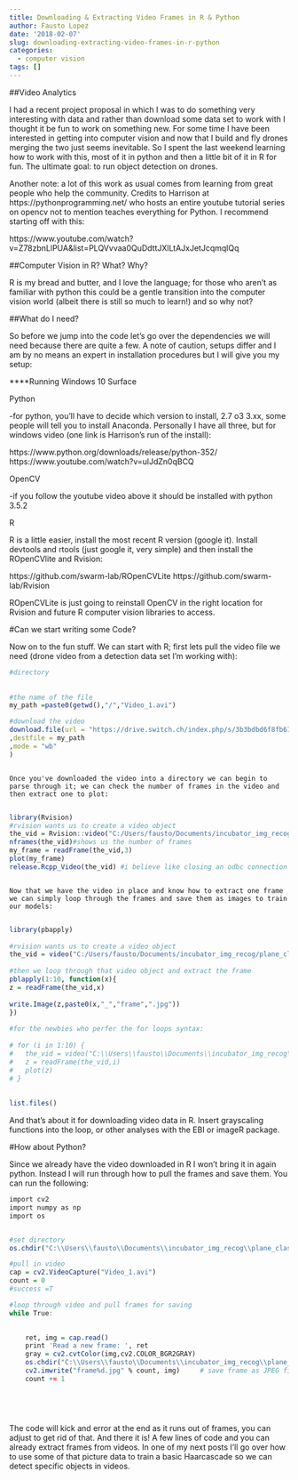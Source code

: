 ```yaml
---
title: Downloading & Extracting Video Frames in R & Python
author: Fausto Lopez
date: '2018-02-07'
slug: downloading-extracting-video-frames-in-r-python
categories:
  - computer vision
tags: []
---
```



##Video Analytics

I had a recent project proposal in which I was to do something very interesting with data and rather than download some data set to work with I thought it be fun to work on something new. For some time I have been interested in getting into computer vision and now that I build and fly drones merging the two just seems inevitable. So I spent the last weekend learning how to work with this, most of it in python and then a little bit of it in R for fun. The ultimate goal: to run object detection on drones.

Another note: a lot of this work as usual comes from learning from great people who help the community. Credits to Harrison at https://pythonprogramming.net/ who hosts an entire youtube tutorial series on opencv not to mention teaches everything for Python. I recommend starting off with this:
  
  https://www.youtube.com/watch?v=Z78zbnLlPUA&list=PLQVvvaa0QuDdttJXlLtAJxJetJcqmqlQq

##Computer Vision in R? What? Why?

R is my bread and butter, and I love the language; for those who aren't as familiar with python this could be a gentle transition into the computer vision world (albeit there is still so much to learn!) and so why not?

##What do I need?

So before we jump into the code let's go over the dependencies we will need because there are quite a few. A note of caution, setups differ and I am by no means an expert in installation procedures but I will give you my setup:
  
  ****Running Windows 10 Surface

Python 

-for python, you'll have to decide which version to install, 2.7 o3 3.xx, some people will tell you to install Anaconda. Personally I have all three, but for windows video (one link is Harrison's run of the install):
  
  https://www.python.org/downloads/release/python-352/
  https://www.youtube.com/watch?v=ulJdZn0qBCQ
  
  OpenCV
  
  -if you follow the youtube video above it should be installed with python 3.5.2
  
  R
  
  R is a little easier, install the most recent R version (google it). Install devtools and rtools (just google it, very simple) and then install the ROpenCVlite and Rvision:
    
  https://github.com/swarm-lab/ROpenCVLite
  https://github.com/swarm-lab/Rvision
  
  ROpenCVLite is just going to reinstall OpenCV in the right location for Rvision and future R computer vision libraries to access.
  
  #Can we start writing some Code?
  
  Now on to the fun stuff. We can start with R; first lets pull the video file we need (drone video from a detection data set I'm working with): 
  
```r
#directory
                                                                                        setwd("C:/Users/fausto/Documents/incubator_img_recog/plane_classifier/drone_proj/r_tests")
                                                                                        
#the name of the file
my_path =paste0(getwd(),"/","Video_1.avi")

#download the video
download.file(url = "https://drive.switch.ch/index.php/s/3b3bdbd6f8fb61e05d8b0560667ea992/download?path=%2Fvideos%2Fdrones&files=Video_1.avi"
,destfile = my_path
,mode = "wb"
)
```
                                                                                        
                                                                                        Once you've downloaded the video into a directory we can begin to parse through it; we can check the number of frames in the video and then extract one to plot:
                                                                                          
```r
library(Rvision)
#rvision wants us to create a video object
the_vid = Rvision::video("C:/Users/fausto/Documents/incubator_img_recog/plane_classifier/drone_proj/r_tests/Video_1.avi")
nframes(the_vid)#shows us the number of frames
my_frame = readFrame(the_vid,3)
plot(my_frame)
release.Rcpp_Video(the_vid) #i believe like closing an odbc connection this is good practice
```
                                                                                        
                                                                                        Now that we have the video in place and know how to extract one frame we can simply loop through the frames and save them as images to train our models:
                                                                                          
```r
                                                                                        
library(pbapply)
                                                                                        
#rvision wants us to create a video object
the_vid = video("C:/Users/fausto/Documents/incubator_img_recog/plane_classifier/drone_proj/r_tests/Video_1.avi")
                                                                                        
#then we loop through that video object and extract the frame
pblapply(1:10, function(x){
z = readFrame(the_vid,x)
                                                                                          setwd("C:/Users/fausto/Documents/incubator_img_recog/plane_classifier/drone_proj/r_tests")
write.Image(z,paste0(x,"_","frame",".jpg"))
})
                                                                                        
#for the newbies who perfer the for loops syntax:
                                                                                        
# for (i in 1:10) {
#   the_vid = video("C:\\Users\\fausto\\Documents\\incubator_img_recog\\plane_classifier\\drone_proj\\videos\\drones\\Video_1.avi")
#   z = readFrame(the_vid,i)
#   plot(z)
# }
                                                                                        
                                                                                        setwd("C:/Users/fausto/Documents/incubator_img_recog/plane_classifier/drone_proj/r_tests")
list.files() 
```
                                                                                        
And that's about it for downloading video data in R. Insert grayscaling functions into the loop, or other analyses with the EBI or imageR package. 
                                                                                        
#How about Python?
                                                                                        
Since we already have the video downloaded in R I won't bring it in again python. Instead I will run through how to pull the frames and save them. You can run the following:
                                                                                          
                                                                                          
```r
import cv2
import numpy as np
import os


#set directory
os.chdir("C:\\Users\\fausto\\Documents\\incubator_img_recog\\plane_classifier\\drone_proj\\videos\\drones")

#pull in video
cap = cv2.VideoCapture("Video_1.avi")
count = 0
#success =T

#loop through video and pull frames for saving
while True:

    
    ret, img = cap.read()
    print 'Read a new frame: ', ret
    gray = cv2.cvtColor(img,cv2.COLOR_BGR2GRAY)
    os.chdir("C:\\Users\\fausto\\Documents\\incubator_img_recog\\plane_classifier\\drone_proj\\fl_new_pics")
    cv2.imwrite("frame%d.jpg" % count, img)     # save frame as JPEG file
    count += 1

    

                                                                                        
```
                                                                                        
                                                                                        
The code will kick and error at the end as it runs out of frames, you can adjust to get rid of that. And there it is! A few lines of code and you can already extract frames from videos. In one of my next posts I'll go over how to use some of that picture data to train a basic Haarcascade so we can detect specific objects in videos. 
     